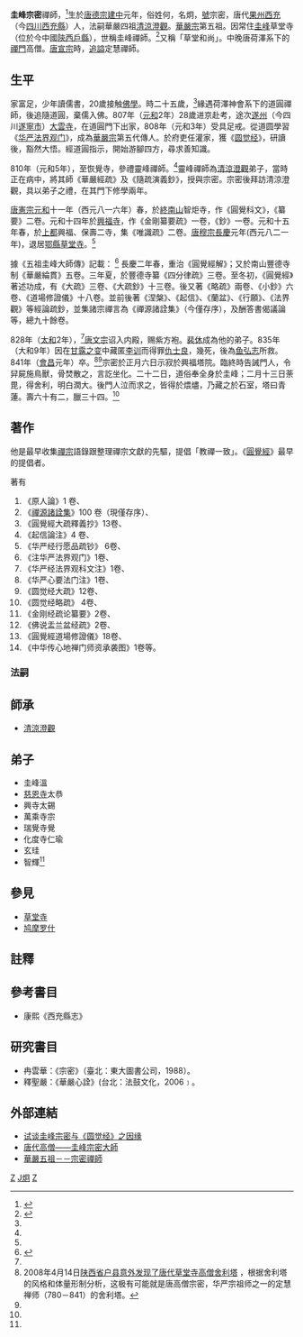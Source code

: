 {{Infobox Buddhist
| name = 圭峰宗密
| image = Guifeng-Zongmi-286x300.jpg
| imagesize =
| caption = 
| birth_date = 780年
| birth_place = [[果州|果州]][[西充|西充]]（今[[四川|四川]][[西充縣|西充縣]]）
| death_date = 841年
| death_place =
| residence =
| prizes =
| citizenship =
| nationality = 
| known_for = 
| school = [[禪宗|禪宗]]（[[華嚴宗|華嚴宗]]）
| callsign  = 
| title = 定慧禪師
| deity =
| education = 
| work_institution = 
| advisor =道元、南印、神照、澄観
| students =
| publication = 《[[禪源諸詮集|禪源諸詮集]]》、《原人論》、《裴休拾遺問》
| publication_translate = 
| incarnation_from =
| reincarnation_to = 
| successor =
| footnotes =
}}
{{中國禪宗}}
{{佛教}}

'''圭峰宗密'''禪師{{BD|780年||841年||catIdx=H何}}，<ref name="宗密大師">{{Cite web |url=http://www.chibs.edu.tw/ch_html/hkbj/06/hkbj0608.htm |title=宗密大師學風研究 |accessdate=2020-02-05 |archive-date=2020-01-13 |archive-url=https://web.archive.org/web/20200113001556/http://www.chibs.edu.tw/ch_html/hkbj/06/hkbj0608.htm |dead-url=no }}</ref>生於[[唐德宗|唐德宗]][[建中_(唐朝)|建中]]元年，俗姓何，名炯，[[號|號]]宗密，唐代[[果州|果州]][[西充|西充]]（今[[四川|四川]][[西充縣|西充縣]]）人，法嗣華嚴四祖[[清涼澄觀|清涼澄觀]]。[[華嚴宗|華嚴宗]]第五祖。因常住[[圭峰|圭峰]]草堂寺（位於今中國[[陝西|陝西]][[戶縣|戶縣]]），世稱圭峰禪師。<ref name="唐代高僧">{{Cite web |url=https://www.zgs.org.tw/epaperSystem/periodical/9709/lmenu2-4.htm |title=唐代高僧——圭峰宗密大師 |accessdate=2020-02-05 |archive-date=2017-05-05 |archive-url=https://web.archive.org/web/20170505091455/http://www.zgs.org.tw/epaperSystem/periodical/9709/lmenu2-4.htm |dead-url=no }}</ref>又稱「草堂和尚」。中晚唐荷澤系下的[[禪門|禪門]]高僧。[[唐宣宗|唐宣宗]]時，[[謚號|追謚]]定慧禪師。

== 生平 ==
家富足，少年讀儒書，20歲接触[[佛學|佛學]]。時二十五歲，<ref name="唐代高僧"/>緣遇荷澤神會系下的道圓禪師，後追隨道圓，棄儒入佛。807年（[[元和_(唐朝)|元和]]2年）28歲进京赴考，途次[[遂州|遂州]]（今四川[[遂寧市|遂寧市]]）[[大雲寺|大雲寺]]，在道圓門下出家，808年（元和3年）受具足戒。從道圆學習《[[华严法界观门|华严法界观门]]》，成為[[華嚴宗|華嚴宗]]第五代傳人。於府吏任灌家，獲《[[圆觉经|圆觉经]]》，研讀後，豁然大悟。經道圓指示，開始游腳四方，尋求善知識。

810年（元和5年），至恢覺寺，參禮靈峰禪師。<ref name="唐代高僧"/>靈峰禪師為[[清涼澄觀|清涼澄觀]]弟子，當時正在病中，將其師《華嚴經疏》及《隨疏演義鈔》，授與宗密。宗密後拜訪清涼澄觀，具以弟子之禮，在其門下修學兩年。

[[唐憲宗|唐憲宗]][[元和_(唐朝)|元和]]十一年（西元八一六年）春，於[[終南山|終南山]]智炬寺，作《圓覺科文》，《纂要》二卷。元和十四年於[[興福寺|興福寺]]，作《金剛纂要疏》一卷，《鈔》一卷。元和十五年春，於[[元上都|上都]]興福、保壽二寺，集《唯識疏》二卷。[[唐穆宗|唐穆宗]][[長慶|長慶]]元年(西元八二一年)，退居[[鄂縣|鄂縣]][[草堂寺|草堂寺]]。<ref name="宗密大師"/>

據《五祖圭峰大師傳》記載： <ref name="五祖圭峰">{{Cite web |url=http://www.nanputuo.com/nptxy/html/201103/0809394173499.html |title=试谈圭峰宗密与《圆觉经》之因缘 |accessdate=2020-02-05 |archive-date=2020-02-05 |archive-url=https://web.archive.org/web/20200205145951/http://www.nanputuo.com/nptxy/html/201103/0809394173499.html |dead-url=no }}</ref>    長慶二年春，重治《圓覺經解》；又於南山豐德寺制《華嚴綸貫》五卷。三年夏，於豐德寺纂《四分律疏》三卷。至冬初，《圓覺經》著述功成，有《大疏》三卷、《大疏鈔》十三卷。後又著《略疏》兩卷、《小鈔》六卷、《道場修證儀》十八卷。並前後著《涅槃》、《起信》、《蘭盆》、《行願》、《法界觀》等經論疏鈔，並集諸宗禪言為《禪源諸詮集》（今僅存序），及酬答書偈議論等，總九十餘卷。

828年（[[太和_(唐朝)|太和]]2年），<ref name="唐代高僧"/>[[唐文宗|唐文宗]]诏入内殿，赐紫方袍。[[裴休|裴休]]成為他的弟子。835年（大和9年）因在[[甘露之变|甘露之变]]中藏匿[[李训|李训]]而得罪[[仇士良|仇士良]]，幾死，後為[[鱼弘志|鱼弘志]]所救。841年（[[会昌_(唐朝)|會昌]]元年）卒。<ref>2008年4月14日[http://travel.sohu.com/20080415/n256312378.shtml 陕西省户县意外发现了唐代草堂寺高僧舍利塔] {{Wayback|url=http://travel.sohu.com/20080415/n256312378.shtml |date=20130908045243 }}，根据舍利塔的风格和体量形制分析，这极有可能就是唐高僧宗密，华严宗祖师之一的定慧禅师（780－841）的舍利塔。</ref><ref name="唐代高僧"/>宗密於正月六日示寂於興福塔院。臨終時告誡門人，令舁屍施鳥獸，骨焚散之，言訖坐化。二十二日，道俗奉全身於圭峰；二月十三日荼毘，得舍利，明白潤大。後門人泣而求之，皆得於煨燼，乃藏之於石室，塔曰青蓮。壽六十有二，臘三十四。<ref name="宗密大師"/>

== 著作 ==
他是最早收集[[禪宗|禪宗]]語錄跟整理禪宗文獻的先驅，提倡「教禪一致」。《[[圓覺經|圓覺經]]》最早的提倡者。

著有
#《原人論》1 卷、
#《[[禪源諸詮集|禪源諸詮集]]》100 卷（現僅存序）、
#《圓覺經大疏釋義抄》13卷、
#《起信論注》4 卷、
#《华严经行愿品疏钞》 6卷、
#《注华严法界观门》1卷、
#《华严经法界观科文注》1卷、
#《华严心要法门注》1卷、
#《圆觉经大疏》12卷、
#《圆觉经略疏》 4卷、
#《金刚经疏论纂要》2卷、
#《佛说盂兰盆经疏》2卷、
#《圓覺經道場修證儀》18卷、
#《中华传心地禅门师资承袭图》1卷等。

===法嗣===
==師承==
*[[清涼澄觀|清涼澄觀]]
==弟子==
*圭峰溫
*[[慈恩寺|慈恩寺]]太恭
*興寺太錫
*萬乘寺宗
*瑞覺寺覺
*化度寺仁瑜
*玄珪
*智輝<ref name="宗密大師"/>

==參見==
*[[草堂寺|草堂寺]]
*[[鸠摩罗什|鸠摩罗什]]

==註釋==
{{reflist}}

== 參考書目 ==
{{refbegin}}
* 康熙《西充縣志》
{{refend}}

==研究書目==
{{refbegin}}
* 冉雲華：《宗密》（臺北：東大圖書公司，1988）。
* 釋聖嚴：《華嚴心詮》(台北：法鼓文化，2006﹞。
{{refend}}

==外部連結==
*[http://www.nanputuo.com/nptxy/html/201103/0809394173499.html 试谈圭峰宗密与《圆觉经》之因缘]{{Wayback|url=http://www.nanputuo.com/nptxy/html/201103/0809394173499.html |date=20200205145951 }}
*[https://www.zgs.org.tw/epaperSystem/periodical/9709/lmenu2-4.htm 唐代高僧——圭峰宗密大師]{{Wayback|url=https://www.zgs.org.tw/epaperSystem/periodical/9709/lmenu2-4.htm |date=20170505091455 }}
*[http://www.minlun.org.tw/old/471/t/4-8.htm 華嚴五祖－－宗密禪師 ]

{{Authority control}}
[[Category:唐朝僧人|Z]]
[[Category:何姓|J炯]]
[[Category:華嚴宗人物|Z]]